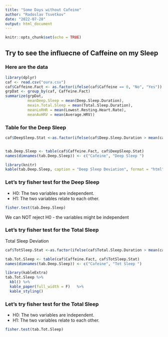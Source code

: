 ```yaml
---
title: "Some Days without Cafeine"
author: "Radoslav Tsvetkov"
date: "2022-07-28"
output: html_document
---
```


```r
knitr::opts_chunk$set(echo = TRUE)
```

## Try to see the influecne of Caffeine on my Sleep

### Here are the data

```r
library(dplyr)
caf <- read.csv("oura.csv")
caf$Caffeine.Fact <- as.factor(ifelse(caf$Caffeine == 0, "No", "Yes"))
grpDat <- group_by(caf, Caffeine.Fact)
summarize(grpDat, 
          meanDeep.Sleep = mean(Deep.Sleep.Duration),
          meain.Total.Sleep = mean(Total.Sleep.Duration),
          meanLoRHR = mean(Lowest.Resting.Heart.Rate),
          meanAvHRV = mean(Average.HRV))
```
### Table for the Deep Sleep

```r
caf$DeepSleep.Stat <-as.factor(ifelse(caf$Deep.Sleep.Duration > mean(caf$Deep.Sleep.Duration), "inc", "dec"))


tab.Deep.Sleep <- table(caf$Caffeine.Fact, caf$DeepSleep.Stat)
names(dimnames(tab.Deep.Sleep)) <- c("Cafeine", "Deep Sleep ")

library(knitr)
kable(tab.Deep.Sleep, caption = "Deep Sleep Deviation", format = "html", table.attr = "style='width:30%;'")

```

### Let's try fisher test for the Deep Sleep

* H0: The two variables are independent.
* H1: The two variables relate to each other.


```r


fisher.test(tab.Deep.Sleep)
```

We can NOT reject H0 - the variables might be independent

### Let's try fisher test for the Total Sleep

Total Sleep Deviation
```r
caf$TotSleep.Stat <-as.factor(ifelse(caf$Total.Sleep.Duration > mean(caf$Total.Sleep.Duration), "inc", "dec"))

tab.Tot.Sleep <- table(caf$Caffeine.Fact, caf$TotSleep.Stat)
names(dimnames(tab.Deep.Sleep)) <- c("Cafeine", "Tot Sleep ")

library(kableExtra)
tab.Tot.Sleep %>%
  kbl() %>%
  kable_paper(full_width = F)   %>% 
  kable_styling()
```

### Let's try fisher test for the Total Sleep

* H0: The two variables are independent.
* H1: The two variables relate to each other.


```r
fisher.test(tab.Tot.Sleep)
```
